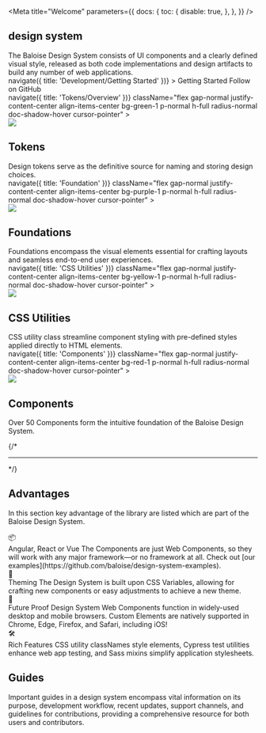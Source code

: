 
<Meta
  title="Welcome"
  parameters={{
    docs: {
      toc: {
        disable: true,
      },
    },
  }}
/>

<Unstyled>
  <bal-doc-app class="home-stage">
    <div className="flex gap-large">
      <div>
        <bal-logo animated={true} class="mb-small"></bal-logo>
        <h2 className="subtitle text-xxxxx-large">design system</h2>
      </div>
    </div>
    <bal-text size="lead" class="my-large">
      The Baloise Design System consists of UI components and a clearly defined visual style, released as both code
      implementations and design artifacts to build any number of web applications.
    </bal-text>
    <div className="flex gap-normal flex-wrap">
      <a
        className="button is-primary"
        style={{ width: 'auto' }}
        onClick={() => navigate({ title: 'Development/Getting Started' })}
      >
        Getting Started
      </a>
      <CodeSandbox />
      <bal-button color="info" href="https://github.com/baloise/design-system" target="_blank">
        Follow on GitHub
      </bal-button>
    </div>

  </bal-doc-app>
</Unstyled>


<Unstyled>
  <div className="grid is-multiline mt-x-large" style={{ '--bal-column-gap': '.5rem' }}>
    <div className="col is-6">
      <div className="h-full">
        <a
          onClick={() => navigate({ title: 'Tokens/Overview' })}
          className="flex gap-normal justify-content-center align-items-center bg-green-1 p-normal h-full radius-normal doc-shadow-hover cursor-pointer"
        >
          <div style={{ minWidth: '80px' }}>
            <img src={PuzzleGreen} style={{ width: '80px' }} />
          </div>
          <div>
            <h2 className="title text-large mb-xx-small">Tokens</h2>
            <span>Design tokens serve as the definitive source for naming and storing design choices.</span>
          </div>
        </a>
      </div>
    </div>
    <div className="col is-6">
      <div className="h-full">
        <a
          onClick={() => navigate({ title: 'Foundation' })}
          className="flex gap-normal justify-content-center align-items-center bg-purple-1 p-normal h-full radius-normal doc-shadow-hover cursor-pointer"
        >
          <div style={{ minWidth: '80px' }}>
            <img src={PuzzlePurple} style={{ width: '80px' }} />
          </div>
          <div>
            <h2 className="title text-large mb-xx-small">Foundations</h2>
            <span>
              Foundations encompass the visual elements essential for crafting layouts and seamless end-to-end user
              experiences.
            </span>
          </div>
        </a>
      </div>
    </div>
    <div className="col is-6">
      <div className="h-full">
        <a
          onClick={() => navigate({ title: 'CSS Utilities' })}
          className="flex gap-normal justify-content-center align-items-center bg-yellow-1 p-normal h-full radius-normal doc-shadow-hover cursor-pointer"
        >
          <div style={{ minWidth: '80px' }}>
            <img src={PuzzleYellow} style={{ width: '80px' }} />
          </div>
          <div>
            <h2 className="title text-large mb-xx-small">CSS Utilities</h2>
            <span>
              CSS utility class streamline component styling with pre-defined styles applied directly to HTML elements.
            </span>
          </div>
        </a>
      </div>
    </div>
    <div className="col is-6">
      <div className="h-full">
        <a
          onClick={() => navigate({ title: 'Components' })}
          className="flex gap-normal justify-content-center align-items-center bg-red-1 p-normal h-full radius-normal doc-shadow-hover cursor-pointer"
        >
          <div style={{ minWidth: '80px' }}>
            <img src={PuzzleRed} style={{ width: '80px' }} />
          </div>
          <div>
            <h2 className="title text-large mb-xx-small">Components</h2>
            <span>Over 50 Components form the intuitive foundation of the Baloise Design System.</span>
          </div>
        </a>
      </div>
    </div>
  </div>
</Unstyled>

{/* <hr className="sb-unstyled" /> */}

## Advantages

In this section key advantage of the library are listed which are part of the Baloise Design System.

<Unstyled>
  <div className="grid is-multiline mt-medium" style={{ '--bal-column-gap': '.5rem' }}>
    <div className="col is-6">
      <div className="h-full">
        <div className="flex flex-direction-row justify-content-center align-items-center gap-normal border-grey radius-normal p-normal h-full">
          <span className="text-xxxx-large mb-small text-align-center" style={{ height: '64px', minWidth: '80px' }}>
            📦
          </span>
          <div>
            <span className="title text-large mb-x-small">Angular, React or Vue</span>
            <span>
              The Components are just Web Components, so they will work with any major framework—or no framework at all. Check out [our examples](https://github.com/baloise/design-system-examples).
            </span>
          </div>
        </div>
      </div>
    </div>
    <div className="col is-6">
      <div className="h-full">
        <div className="flex flex-direction-row justify-content-center align-items-center gap-normal border-grey radius-normal p-normal h-full">
          <span className="text-xxxx-large mb-small text-align-center" style={{ height: '64px', minWidth: '80px' }}>
            🎨
          </span>
          <div>
            <span className="title text-large mb-x-small">Theming</span>
            <span>
              The Design System is built upon CSS Variables, allowing for crafting new components or easy adjustments to
              achieve a new theme.
            </span>
          </div>
        </div>
      </div>
    </div>
    <div className="col is-6">
      <div className="h-full">
        <div className="flex flex-direction-row justify-content-center align-items-center gap-normal border-grey radius-normal p-normal h-full">
          <span className="text-xxxx-large mb-small text-align-center" style={{ height: '64px', minWidth: '80px' }}>
            🔮
          </span>
          <div>
            <span className="title text-large mb-x-small">Future Proof</span>
            <span>
              Design System Web Components function in widely-used desktop and mobile browsers. Custom Elements are
              natively supported in Chrome, Edge, Firefox, and Safari, including iOS!
            </span>
          </div>
        </div>
      </div>
    </div>
    <div className="col is-6">
      <div className="h-full">
        <div className="flex flex-direction-row justify-content-center align-items-center gap-normal border-grey radius-normal p-normal h-full">
          <span className="text-xxxx-large mb-small text-align-center" style={{ height: '64px', minWidth: '80px' }}>
            🛠️
          </span>
          <div>
            <span className="title text-large mb-x-small">Rich Features</span>
            <span>
              CSS utility classNames style elements, Cypress test utilities enhance web app testing, and Sass mixins
              simplify application stylesheets.
            </span>
          </div>
        </div>
      </div>
    </div>
  </div>
</Unstyled>

## Guides

Important guides in a design system encompass vital information on its purpose, development workflow, recent updates,
support channels, and guidelines for contributions, providing a comprehensive resource for both users and contributors.

<WelcomeGuide />

<Footer />
